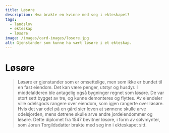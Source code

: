 ```yaml
---
title: Løsøre
description: Hva brakte en kvinne med seg i ekteskapet?
tags:
  - landslov
  - ekteskap
  - løsøre
image: /images/card-images/losore.jpg
alt: Gjenstander som kunne ha vært løsøre i et ekteskap.
---
```




# Løsøre

<Blockquote 
    quote='«Hvis noen kjøper jordeiendom med sin kones eiendeler, løsøre eller bufe, og hun overlever ham, da skal hun bare ha det av jordeiendommene av arven etter ham som hun hadde i medgift, og bare det arvingen tillater utover det.»'
    footer='Arvetallet, kapittel 4' />

<Container stil="initial side">
    Løsøre er gjenstander som er omsettelige, men som ikke er bundet til en fast eiendom. Det kan være penger, utstyr og husdyr. I middelalderen ble antagelig også bygninger regnet som løsøre. De var stort sett bygget av tre, og kunne demonteres og flyttes. Av eiendeler ville odelsgods rangere over eiendom, som igjen rangerte over løsøre. Hvis det var odel på en gård sier loven at sønnene skulle arve odelsjorden, mens døtrene skulle arve andre jordeiendommer og løsøre.
</Container>

<Work id="ubb-diplom-0225" marcus="https://marcus.uib.no/instance/charter/ubb-diplom-0225.html"> 
Dette diplomet fra 1547 bevitner løsøre, i form av sølvmynter, som Jorun Torgildsdatter brakte med seg inn i ekteskapet sitt.
</Work>
